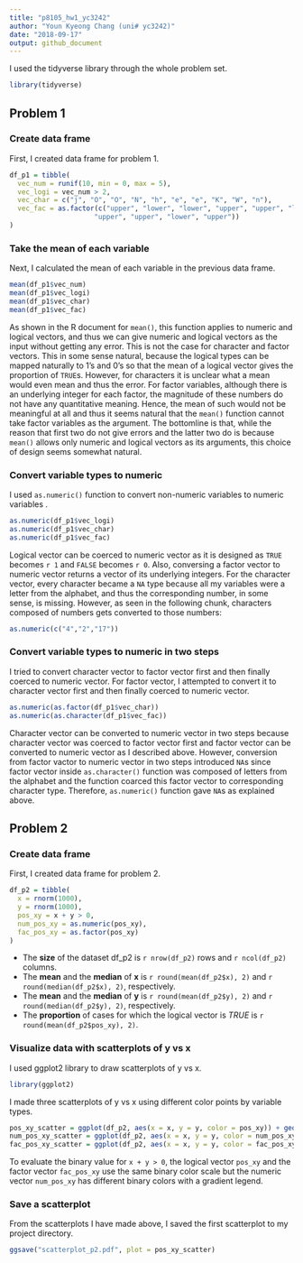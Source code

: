 ```yaml
---
title: "p8105_hw1_yc3242"
author: "Youn Kyeong Chang (uni# yc3242)"
date: "2018-09-17"
output: github_document
---
```


I used the tidyverse library through the whole problem set.

```r
library(tidyverse)
```

## Problem 1

### Create data frame 

First, I created data frame for problem 1.

```r
df_p1 = tibble(
  vec_num = runif(10, min = 0, max = 5),
  vec_logi = vec_num > 2,
  vec_char = c("j", "O", "O", "N", "h", "e", "e", "K", "W", "n"),
  vec_fac = as.factor(c("upper", "lower", "lower", "upper", "upper", "lower", 
                     "upper", "upper", "lower", "upper"))
)
```


### Take the mean of each variable 

Next, I calculated the mean of each variable in the previous data frame.

```r
mean(df_p1$vec_num)
mean(df_p1$vec_logi)
mean(df_p1$vec_char)
mean(df_p1$vec_fac)
```

As shown in the R document for `mean()`, this function applies to numeric and logical vectors, and thus we can give numeric and logical vectors as the input without getting any error. This is not the case for character and factor vectors. This in some sense natural, because the logical types can be mapped naturally to 1's and 0's so that the mean of a logical vector gives the proportion of `TRUE`s. However, for characters it is unclear what a mean would even mean and thus the error. For factor variables, although there is an underlying integer for each factor, the magnitude of these numbers do not have any quantitative meaning. Hence, the mean of such would not be meaningful at all and thus it seems natural that the `mean()` function cannot take factor variables as the argument. The bottomline is that, while the reason that first two do not give errors and the latter two do is because `mean()` allows only numeric and logical vectors as its arguments, this choice of design seems somewhat natural.


### Convert variable types to numeric 

I used `as.numeric()` function to convert non-numeric variables to numeric variables .

```r
as.numeric(df_p1$vec_logi)
as.numeric(df_p1$vec_char)
as.numeric(df_p1$vec_fac)
```

Logical vector can be coerced to numeric vector as it is designed as `TRUE` becomes `r 1` and `FALSE` becomes `r 0`. Also, conversing a factor vector to numeric vector returns a vector of its underlying integers. For the character vector, every character became a `NA` type because all my variables were a letter from the alphabet, and thus the corresponding number, in some sense, is missing. However, as seen in the following chunk, characters composed of numbers gets converted to those numbers:

```r
as.numeric(c("4","2","17"))
```


### Convert variable types to numeric in two steps

I tried to convert character vector to factor vector first and then finally coerced to numeric vector.
For factor vector, I attempted to convert it to character vector first and then finally coerced to numeric vector.

```r
as.numeric(as.factor(df_p1$vec_char))
as.numeric(as.character(df_p1$vec_fac))
```

Character vector can be converted to numeric vector in two steps because character vector was coerced to factor vector first and factor vector can be converted to numeric vector as I described above. However, conversion from factor vactor to numeric vector in two steps introduced `NA`s since factor vector inside `as.character()` function was composed of letters from the alphabet and the function coarced this factor vector to corresponding character type. Therefore, `as.numeric()` function gave `NA`s as explained above.



## Problem 2

### Create data frame

First, I created data frame for problem 2.

```r
df_p2 = tibble(
  x = rnorm(1000),
  y = rnorm(1000),
  pos_xy = x + y > 0,
  num_pos_xy = as.numeric(pos_xy),
  fac_pos_xy = as.factor(pos_xy)
)
```

* The **size** of the dataset df_p2 is `r nrow(df_p2)` rows and `r ncol(df_p2)` columns.  
* The **mean** and the **median** of **x** is `r round(mean(df_p2$x), 2)` and `r round(median(df_p2$x), 2)`, respectively. 
* The **mean** and the **median** of **y** is `r round(mean(df_p2$y), 2)` and `r round(median(df_p2$y), 2)`, respectively. 
* The **proportion** of cases for which the logical vector is _TRUE_ is `r round(mean(df_p2$pos_xy), 2)`. 


### Visualize data with scatterplots of y vs x

I used ggplot2 library to draw scatterplots of y vs x.

```r
library(ggplot2)
```

I made three scatterplots of y vs x using different color points by variable types.

```r
pos_xy_scatter = ggplot(df_p2, aes(x = x, y = y, color = pos_xy)) + geom_point()
num_pos_xy_scatter = ggplot(df_p2, aes(x = x, y = y, color = num_pos_xy)) + geom_point()
fac_pos_xy_scatter = ggplot(df_p2, aes(x = x, y = y, color = fac_pos_xy)) + geom_point()
```

To evaluate the binary value for ``x + y > 0``, the logical vector ``pos_xy`` and the factor vector `` fac_pos_xy`` use the same binary color scale but the numeric vector ``num_pos_xy`` has different binary colors with a gradient legend.


### Save a scatterplot

From the scatterplots I have made above, I saved the first scatterplot to my project directory. 

```r
ggsave("scatterplot_p2.pdf", plot = pos_xy_scatter)
```

